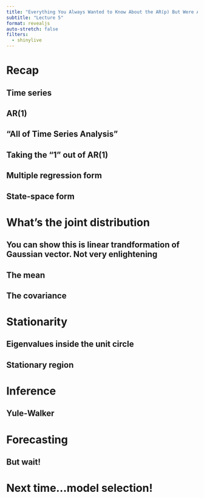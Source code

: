 ```yaml
---
title: "Everything You Always Wanted to Know About the AR(p) But Were Afraid to Ask"
subtitle: "Lecture 5"
format: revealjs
auto-stretch: false
filters:
  - shinylive
---
```


# Recap

## Time series

## AR(1)

## "All of Time Series Analysis"

## Taking the "1" out of AR(1)

## Multiple regression form

## State-space form

# What's the joint distribution

## You can show this is linear trandformation of Gaussian vector. Not very enlightening

## The mean

## The covariance

# Stationarity

## Eigenvalues inside the unit circle

## Stationary region

# Inference

## Yule-Walker

# Forecasting

## But wait!




# Next time...model selection!